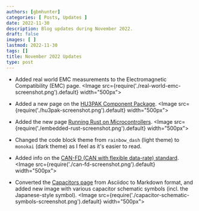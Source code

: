 ```yaml
---
authors: [gbmhunter]
categories: [ Posts, Updates ]
date: 2022-11-30
description: Blog updates during November 2022.
draft: false
images: [ ]
lastmod: 2022-11-30
tags: []
title: November 2022 Updates
type: post
---
```


* Added real world EMC measurements to the Electromagnetic Compatibility (EMC) page.
    <Image src={require('./real-world-emc-screenshot.png').default} width="500px"></Image>

* Added a new page on the [HU3PAK Component Package](/pcb-design/component-packages/hu3pak-component-package/).
    <Image src={require('./hu3pak-screenshot.png').default} width="500px"></Image>

* Added the new page [Running Rust on Microcontrollers](/programming/languages/rust/running-rust-on-microcontrollers/).
    <Image src={require('./embedded-rust-screenshot.png').default} width="500px"></Image>

* Changed the code block theme from `rainbow_dash` (light theme) to `monokai` (dark theme) as I feel as it's easier to read.

* Added info on the [CAN-FD (CAN with flexible data-rate) standard](/electronics/communication-protocols/can-protocol/#can-fd).
    <Image src={require('./can-fd-screenshot.png').default} width="500px"></Image>

* Converted the [Capacitors page](/electronics/components/capacitors/) from Asciidoc to Markdown format, and added new image with various capacitor schematic symbols (incl. the Japanese-style symbol).
    <Image src={require('./capacitor-schematic-symbols-screenshot.png').default} width="500px"></Image>
